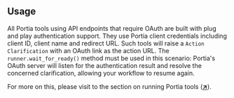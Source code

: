 ## Usage

All Portia tools using API endpoints that require OAuth are built with plug and play authentication support. They use Portia client credentials including client ID, client name and redirect URL. Such tools will raise a `Action Clarification` with an OAuth link as the action URL. The `runner.wait_for_ready()` method must be used in this scenario: Portia's OAuth server will listen for the authentication result and resolve the concerned clarification, allowing your workflow to resume again.

For more on this, please visit to the section on running Portia tools (<a href="/run-portia-tools" target="_blank">**↗**</a>). 
